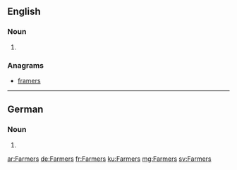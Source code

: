 ==English==

===Noun===
{{head|en|plural}}

# {{plural of|Farmer|lang=en}}

===Anagrams===
* [[framers#English|framers]]

----
==German==

===Noun===
{{head|de|noun form}}

# {{inflection of|Farmer||gen|s|lang=de}}

[[ar:Farmers]]
[[de:Farmers]]
[[fr:Farmers]]
[[ku:Farmers]]
[[mg:Farmers]]
[[sv:Farmers]]